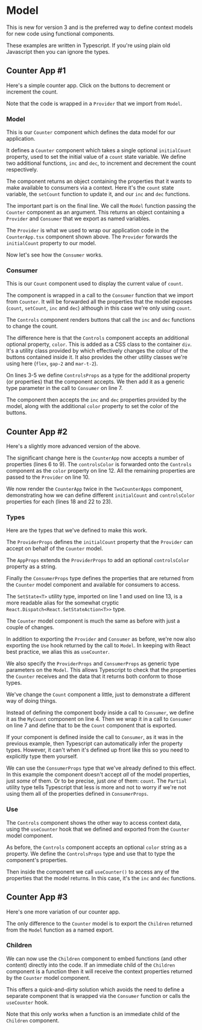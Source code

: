 
# Model

This is new for version 3 and is the preferred way to define context models
for new code using functional components.

These examples are written in Typescript.  If you're using plain old
Javascript then you can ignore the types.

## Counter App #1

Here's a simple counter app.  Click on the buttons to decrement or increment
the count.

<Example
  Component={C1App}
  code={C1AppSrc}
  caption="CounterApp.tsx"
  highlightLines="6,9"
  expand
/>

Note that the code is wrapped in a `Provider` that we import from `Model`.

### Model

This is our `Counter` component which defines the data model for our
application.

<Source
  code={C1CounterSrc}
  caption="Model.ts"
  highlightLines="5,11-13,16"
  expand
/>

It defines a `Counter` component which takes a single optional `initialCount`
property, used to set the initial value of a `count` state variable.  We
define two additional functions, `inc` and `dec`, to increment and decrement
the count respectively.

The component returns an object containing the properties that it wants to
make available to consumers via a context.  Here it's the `count` state
variable, the `setCount` function to update it, and our `inc` and `dec`
functions.

The important part is on the final line.  We call the `Model` function passing
the `Counter` component as an argument.  This returns an object containing a
`Provider` and `Consumer` that we export as named variables.

The `Provider` is what we used to wrap our application code in the
`CounterApp.tsx` component shown above.  The `Provider` forwards the
`initialCount` property to our model.

Now let's see how the `Consumer` works.

### Consumer

This is our `Count` component used to display the current value of `count`.

<Source
  code={C1CountSrc}
  highlightLines="3"
  caption="Count.tsx"
  expand
/>

The component is wrapped in a call to the `Consumer` function that we import
from `Counter`.  It will be forwarded all the properties that the model
exposes (`count`, `setCount`, `inc` and `dec`) although in this case we're
only using `count`.

The `Controls` component renders buttons that call the `inc` and `dec`
functions to change the count.

<Source
  code={C1ControlsSrc}
  highlightLines="3-5,7"
  caption="Controls.tsx"
  expand
/>

The difference here is that the `Controls` component accepts an additional
optional property, `color`.  This is added as a CSS class to the container
`div`.  It's a utility class provided by <BadgerCSSLink/> which effectively
changes the colour of the buttons contained inside it.  It also provides the
other utility classes we're using here (`flex`, `gap-2` and `mar-t-2`).

On lines 3-5 we define `ControlsProps` as a type for the additional property
(or properties) that the component accepts. We then add it as a generic type
parameter in the call to `Consumer` on line 7.

The component then accepts the `inc` and `dec` properties provided by the
model, along with  the additional `color` property to set the color of the
buttons.

## Counter App #2

Here's a slightly more advanced version of the above.

<Example
  Component={C2App}
  code={C2AppSrc}
  caption="CounterApp2.tsx"
  highlightLines="6-10,12,18,22-23"
  expand
/>

The significant change here is the `CounterApp` now accepts a number of
properties (lines 6 to 9).  The `controlsColor` is forwarded onto the
`Controls` component as the `color` property on line 12.  All the remaining
properties are passed to the `Provider` on line 10.

We now render the `CounterApp` twice in the `TwoCounterApps` component,
demonstrating how we can define different `initialCount` and `controlsColor`
properties for each (lines 18 and 22 to 23).

### Types

Here are the types that we've defined to make this work.

<Source
  code={C2TypesSrc}
  caption="types.ts"
  expand
/>

The `ProviderProps` defines the `initialCount` property that the `Provider`
can accept on behalf of the `Counter` model.

The `AppProps` extends the `ProviderProps` to add an optional `controlsColor`
property as a string.

Finally the `ConsumerProps` type defines the properties that are returned from
the `Counter` model component and available for consumers to access.

The `SetState<T>` utility type, imported on line 1 and used on line 13, is
a more readable alias for the somewhat cryptic
`React.Dispatch<React.SetStateAction<T>>` type.

<SubHeading code="Model" id="model-v2"/>

The `Counter` model component is much the same as before with just a couple
of  changes.

<Source
  code={C2CounterSrc}
  caption="Model.ts"
  highlightLines="20,21"
  expand
/>

In addition to exporting the `Provider` and `Consumer` as before, we're now
also exporting the `Use` hook returned by the call to `Model`. In keeping with
React best practice, we alias this as `useCounter`.

We also specify the `ProviderProps` and `ConsumerProps` as generic type
parameters on the `Model`.  This allows Typescript to check that the
properties the `Counter` receives and the data that it returns both conform to
those types.

<SubHeading code="Consumer" id="consumer-v2"/>

We've change the `Count` component a little, just to demonstrate a different
way of doing things.

<Source
  code={C2CountSrc}
  highlightLines="4,7"
  caption="Count.tsx"
  expand
/>

Instead of defining the component body inside a call to `Consumer`, we define
it as the `MyCount` component on line 4.  Then we wrap it in a call to `Consumer`
on line 7 and define that to be the `Count` component that is exported.

If your component is defined inside the call to `Consumer`, as it was in the
previous example, then Typescript can automatically infer the property types.
However, it can't when it's defined up front like this so you need to
explicitly type them yourself.

We can use the `ConsumerProps` type that we've already defined to this effect.
In this example the component doesn't accept *all* of the model properties,
just *some* of them.  Or to be precise, just *one* of them: `count`.  The
`Partial` utility type tells Typescript that less is more and not to worry
if we're not using them all of the properties defined in `ConsumerProps`.

### Use

The `Controls` component shows the other way to access context data, using
the `useCounter` hook that we defined and exported from the `Counter` model
component.

<Source
  code={C2ControlsSrc}
  highlightLines="10"
  caption="Controls.tsx"
  expand
/>

As before, the `Controls` component accepts an optional `color` string as a
property.  We define the `ControlsProps` type and use that to type the
component's properties.

Then inside the component we call `useCounter()` to access any of the
properties that the model returns.  In this case, it's the `inc` and `dec`
functions.

## Counter App #3

Here's one more variation of our counter app.

<SubHeading code="Model" id="model-v3"/>

The only difference to the `Counter` model is to export the `Children`
returned from the `Model` function as a named export.

<Source
  code={C3CounterSrc}
  caption="Model.ts"
  highlightLines="19"
  expand
/>

### Children

We can now use the `Children` component to embed functions (and
other content) directly into the code.  If an immediate child of the
`Children` component is a function then it will receive
the context properties returned by the `Counter` model component.

<Example
  Component={C3App}
  code={C3AppSrc}
  caption="CounterApp.tsx"
  highlightLines="5,24"
  expand
/>

This offers a quick-and-dirty solution which avoids the need to define a
separate component that is wrapped via the `Consumer` function or calls the
`useCounter` hook.

Note that this only works when a function is an immediate child of the
`Children` component.

